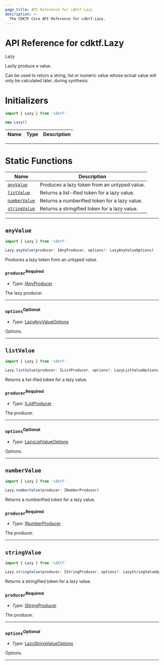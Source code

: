 ```yaml
---
page_title: API Reference for cdktf.Lazy
description: >-
  The CDKTF Core API Reference for cdktf.Lazy.
---
```


<!-- This file is generated through yarn generate-docs -->

# API Reference for cdktf.Lazy

   Lazy <a name="Lazy" id="cdktf.Lazy"></a>
  
  Lazily produce a value.
  
  Can be used to return a string, list or numeric value whose actual value
  will only be calculated later, during synthesis.
  
  # Initializers <a name="Initializers" id="cdktf.Lazy.Initializer"></a>
  
  ```typescript
  import { Lazy } from 'cdktf'
  
  new Lazy()
  ```
  
  | **Name** | **Type** | **Description** |
  | --- | --- | --- |
  
  ---
  
  
  # Static Functions <a name="Static Functions" id="Static Functions"></a>
  
  | **Name** | **Description** |
  | --- | --- |
  | <code><a href="#cdktf.Lazy.anyValue">anyValue</a></code> | Produces a lazy token from an untyped value. |
  | <code><a href="#cdktf.Lazy.listValue">listValue</a></code> | Returns a list-ified token for a lazy value. |
  | <code><a href="#cdktf.Lazy.numberValue">numberValue</a></code> | Returns a numberified token for a lazy value. |
  | <code><a href="#cdktf.Lazy.stringValue">stringValue</a></code> | Returns a stringified token for a lazy value. |
  
  ---
  
  ## `anyValue` <a name="anyValue" id="cdktf.Lazy.anyValue"></a>
  
  ```typescript
  import { Lazy } from 'cdktf'
  
  Lazy.anyValue(producer: IAnyProducer, options?: LazyAnyValueOptions)
  ```
  
  Produces a lazy token from an untyped value.
  
  ### `producer`<sup>Required</sup> <a name="producer" id="cdktf.Lazy.anyValue.parameter.producer"></a>
  
  - *Type:* <a href="#cdktf.IAnyProducer">IAnyProducer</a>
  
  The lazy producer.
  
  ---
  
  ### `options`<sup>Optional</sup> <a name="options" id="cdktf.Lazy.anyValue.parameter.options"></a>
  
  - *Type:* <a href="#cdktf.LazyAnyValueOptions">LazyAnyValueOptions</a>
  
  Options.
  
  ---
  
  ## `listValue` <a name="listValue" id="cdktf.Lazy.listValue"></a>
  
  ```typescript
  import { Lazy } from 'cdktf'
  
  Lazy.listValue(producer: IListProducer, options?: LazyListValueOptions)
  ```
  
  Returns a list-ified token for a lazy value.
  
  ### `producer`<sup>Required</sup> <a name="producer" id="cdktf.Lazy.listValue.parameter.producer"></a>
  
  - *Type:* <a href="#cdktf.IListProducer">IListProducer</a>
  
  The producer.
  
  ---
  
  ### `options`<sup>Optional</sup> <a name="options" id="cdktf.Lazy.listValue.parameter.options"></a>
  
  - *Type:* <a href="#cdktf.LazyListValueOptions">LazyListValueOptions</a>
  
  Options.
  
  ---
  
  ## `numberValue` <a name="numberValue" id="cdktf.Lazy.numberValue"></a>
  
  ```typescript
  import { Lazy } from 'cdktf'
  
  Lazy.numberValue(producer: INumberProducer)
  ```
  
  Returns a numberified token for a lazy value.
  
  ### `producer`<sup>Required</sup> <a name="producer" id="cdktf.Lazy.numberValue.parameter.producer"></a>
  
  - *Type:* <a href="#cdktf.INumberProducer">INumberProducer</a>
  
  The producer.
  
  ---
  
  ## `stringValue` <a name="stringValue" id="cdktf.Lazy.stringValue"></a>
  
  ```typescript
  import { Lazy } from 'cdktf'
  
  Lazy.stringValue(producer: IStringProducer, options?: LazyStringValueOptions)
  ```
  
  Returns a stringified token for a lazy value.
  
  ### `producer`<sup>Required</sup> <a name="producer" id="cdktf.Lazy.stringValue.parameter.producer"></a>
  
  - *Type:* <a href="#cdktf.IStringProducer">IStringProducer</a>
  
  The producer.
  
  ---
  
  ### `options`<sup>Optional</sup> <a name="options" id="cdktf.Lazy.stringValue.parameter.options"></a>
  
  - *Type:* <a href="#cdktf.LazyStringValueOptions">LazyStringValueOptions</a>
  
  Options.
  
  ---
  
  
  

